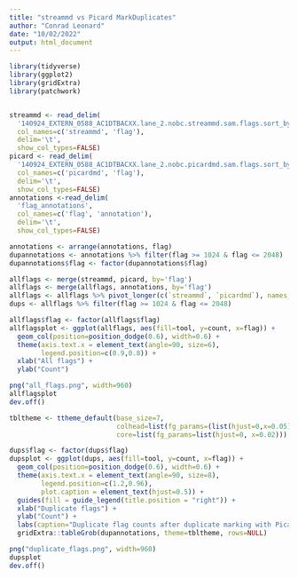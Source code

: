 ```yaml
---
title: "streammd vs Picard MarkDuplicates"
author: "Conrad Leonard"
date: "10/02/2022"
output: html_document
---
```


```r
library(tidyverse)
library(ggplot2)
library(gridExtra)
library(patchwork)


streammd <- read_delim(
  '140924_EXTERN_0588_AC1DTBACXX.lane_2.nobc.streammd.sam.flags.sort_by_freq',
  col_names=c('streammd', 'flag'),
  delim='\t',
  show_col_types=FALSE)
picard <- read_delim(
  '140924_EXTERN_0588_AC1DTBACXX.lane_2.nobc.picardmd.sam.flags.sort_by_streammd_freq',
  col_names=c('picardmd', 'flag'),
  delim='\t',
  show_col_types=FALSE)
annotations <-read_delim(
  'flag_annotations',
  col_names=c('flag', 'annotation'),
  delim='\t',
  show_col_types=FALSE)

annotations <- arrange(annotations, flag)
dupannotations <- annotations %>% filter(flag >= 1024 & flag <= 2048)
dupannotations$flag <- factor(dupannotations$flag)

allflags <- merge(streammd, picard, by='flag')
allflags <- merge(allflags, annotations, by='flag')
allflags <- allflags %>% pivot_longer(c(`streammd`, `picardmd`), names_to='tool', values_to='count')
dups <- allflags %>% filter(flag >= 1024 & flag <= 2048)

allflags$flag <- factor(allflags$flag)
allflagsplot <- ggplot(allflags, aes(fill=tool, y=count, x=flag)) +
  geom_col(position=position_dodge(0.6), width=0.6) +
  theme(axis.text.x = element_text(angle=90, size=6),
        legend.position=c(0.9,0.8)) +
  xlab("All flags") +
  ylab("Count")

png("all_flags.png", width=960)
allflagsplot
dev.off()

tbltheme <- ttheme_default(base_size=7,
                           colhead=list(fg_params=(list(hjust=0,x=0.05))),
                           core=list(fg_params=list(hjust=0, x=0.02)))

dups$flag <- factor(dups$flag)
dupsplot <- ggplot(dups, aes(fill=tool, y=count, x=flag)) + 
  geom_col(position=position_dodge(0.6), width=0.6) +
  theme(axis.text.x = element_text(angle=90, size=8),
        legend.position=c(1.2,0.96),
        plot.caption = element_text(hjust=0.5)) +
  guides(fill = guide_legend(title.position = "right")) +
  xlab("Duplicate flags") +
  ylab("Count") +
  labs(caption="Duplicate flag counts after duplicate marking with Picard MarkDuplicates or streammd") +
  gridExtra::tableGrob(dupannotations, theme=tbltheme, rows=NULL)

png("duplicate_flags.png", width=960)
dupsplot
dev.off()
```

